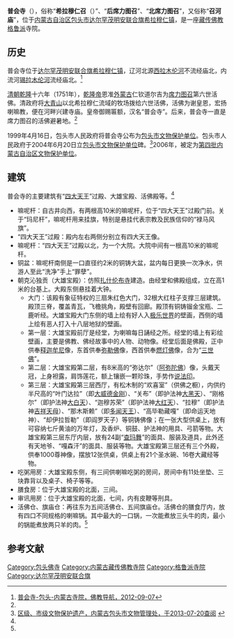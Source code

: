 {{About|[[塔布河|塔布河]]（希拉穆仁）上游[[达茂旗|达茂旗]]的希拉穆仁召|塔布河下游[[四子王旗|四子王旗]]的锡拉木伦庙或希拉木伦庙|锡拉木伦庙}}
{{Infobox Tibetan Buddhist monastery
|name =普会寺
|image = 
|image size = 250px
|alt = 
|caption = 
|t=
|w=
|to = 
|ipa={{IPA|}}
|z=
|thdl=
|e=
|tc=普會寺
|s=普会寺
|p=
|m=
|k=
|pushpin_map = 
|latd =  | latm =  | lats =  | latNS = 
|longd=  | longm= | longs =| longEW = 
|iso_region = 
|map_caption = 
|mapsize = 
|location_country = 中国
|location = {{CHN}}[[内蒙古自治区|内蒙古自治区]][[包头市|包头市]][[达尔罕茂明安联合旗|达尔罕茂明安联合旗]][[希拉穆仁镇|希拉穆仁镇]]
|coordinates_display =
|founded_by = 
|date_founded =
|date_renovated =
|sect = [[格鲁派|格鲁派]]
|mather =[[席力图召|席力图召]]
|children =
|dedicated_to = 
|tulku =
|head_lama = 
|head_mgh =
|no._of_monks = 
|architecture = 
|festivals =
|footnotes = 
}}
{{文物保护单位
| 级别 = 省级
| 省区市 = 内蒙古自治区
| 图片 = 
| 名称 = 普会寺
| 编号 = 4-150
| 分类 = 古建筑
| 时代 = 清
| 所在 = [[包头市|包头市]][[达尔罕茂明安联合旗|达尔罕茂明安联合旗]]
| 登录 = 2006年9月4日
}}

'''普会寺'''（{{mong|m=ᠬᠣᠲᠠᠯᠠ<br>ᠨᠡᠢᠯᠡᠭᠦᠯᠦᠭᠴᠢ<br>ᠰᠦᠮ᠎ᠡ}}），俗称“'''希拉穆仁召'''（{{mong|m=ᠰᠢᠷ᠎ᠠ<br>ᠮᠦᠷᠡᠨ<br>ᠵᠣᠣ}}）”、“'''后席力图召'''”、“'''北席力图召'''”，又俗称“'''召河庙'''”，位于[[内蒙古自治区|内蒙古自治区]][[包头市|包头市]][[达尔罕茂明安联合旗|达尔罕茂明安联合旗]][[希拉穆仁镇|希拉穆仁镇]]，是一座[[藏传佛教|藏传佛教]][[格鲁派|格鲁派]]寺院。

==历史==
普会寺位于[[达尔罕茂明安联合旗|达尔罕茂明安联合旗]][[希拉穆仁镇|希拉穆仁镇]]，辽河北源[[西拉木伦河|西拉木伦河]]不流经庙北，内流河[[锡拉木伦河|锡拉木伦河]]流经庙北。<ref name=fjdh>[http://www.fjdh.com/ffzt/fjhy/ahsy2012/09/192916185881.html 普会寺-包头-内蒙古寺院，佛教导航，2012-09-07]{{Dead link|date=2018年7月 |bot=InternetArchiveBot |fix-attempted=no }}</ref>

[[清朝|清朝]][[乾隆|乾隆]]十六年（1751年），[[乾隆帝|乾隆帝]]恩准[[外蒙古|外蒙古]]仁钦道尔吉为[[席力图召|席力图召]]第六世活佛。清政府将[[大青山|大青山]]以北希拉穆仁流域的牧场拨给六世活佛，活佛为谢皇恩，宏扬喇嘛教，便在河畔兴建寺庙。皇帝御赐匾额，汉名“普会寺”。后来，普会寺一直是席力图召的活佛避暑地。<ref name=btww/>

1999年4月16日，包头市人民政府将普会寺公布为[[包头市文物保护单位|包头市文物保护单位]]。包头市人民政府于2004年6月20日立[[包头市文物保护单位|包头市文物保护单位]]碑。<ref name=btww>[http://btww.cn/content.asp?classid=575&id=859 区级、市级文物保护遗产，内蒙古包头市文物管理处，于2013-07-20查阅] {{webarchive|url=https://web.archive.org/web/20130725051537/http://btww.cn/content.asp?classid=575&id=859 |date=2013-07-25 }}</ref>2006年，被定为[[第四批内蒙古自治区文物保护单位|第四批内蒙古自治区文物保护单位]]。

==建筑==
普会寺的主要建筑有“[[四大天王|四大天王]]”过殿、大雄宝殿、活佛殿等。<ref name=fjdh/>

*嘛呢杆：自古井向西，有两根高10米的嘛呢杆，位于“四大天王”过殿门前。关于“玛尼杆”，嘛呢杆用来挂旗，特别是悬挂代表宗教及民族信仰的“禄马风旗”。
*“四大天王”过殿：殿内左右两侧分别立有四大天王像。
*嘛呢杆：“四大天王”过殿以北，为一个大院。大院中间有一根高10米的嘛呢杆。
*铜盆：嘛呢杆南侧是一口直径约2米的铜铸大盆，盆内每日更换一次净水，供游人至此“洗净”手上“罪孽”。
*朝克沁独贡（大雄宝殿）：仿照[[扎什伦布寺|扎什伦布寺]]建造。由经堂和佛殿组成，立在高1米的台基上。大殿东侧悬挂着大钟。
**大门：该殿有象征特权的三扇朱红色大门，32根大红柱子支撑三层建筑。殿顶三脊，覆盖青瓦，飞檐挑角，殿壁有回廊。殿顶有铜铸镏金宝瓶、二鹿听经。大雄宝殿大门东侧的墙上绘有好人入[[极乐世界|极乐世界]]的壁画，西侧的墙上绘有恶人打入十八层地狱的壁画。
**第一层：大雄宝殿前厅是经堂，为喇嘛每日誦经之所。经堂的墙上有彩绘壁画，主要是佛教、佛经故事中的人物、动物像。经堂后面是佛殿，正中供奉[[释迦牟尼|释迦牟尼]]像，东首供奉[[弥勒佛|弥勒佛]]像，西首供奉[[燃灯佛|燃灯佛]]像，合为“[[三世佛|三世佛]]”。
**第二层：大雄宝殿第二层，有8米高的“弥达尔”（[[阿弥陀佛|阿弥陀佛]]）像，头戴天冠，上身袒露，肩饰莲花，额上镶嵌一颗珍珠，手势作[[说法印|说法印]]。
**第三层：大雄宝殿第三层西厅，有松木制的“欢喜室”（供佛之橱），内供约半尺高的“叶门达拉”（即[[大威德金刚|大威德金刚]]）、“关布”（即护法神[[大黑天|大黑天]]）、“刚格尔”（即护法神[[大白天|大白天]]）、“迦穆苏荣”（即护法神[[大红天|大红天]]）、“拉穆”（即护法神[[吉祥天母|吉祥天母]]）、“那木斯赖”（即[[多闻天王|多闻天王]]）、“高毕勒藏嘎”（即命运天地神）、“却伊拉哲勒”（即阎罗天子）等铜铸佛像；在一张大型供桌上，放有可容纳七斤黄油的万年灯，及香炉、铜鼓、护法神的用具、弓箭等物。大雄宝殿第三层东厅内层，放有24副“[[查玛舞|查玛舞]]”的面具、服装及道具，此外还有天地爷、“嘎森汗”的面具、服装等物。大雄宝殿第三层还有三个外殿，供奉1000尊神像，摆放12张供桌，供桌上有21个圣水碗、16卷大藏经等物。
*吃粥用房：大雄宝殿东侧，有三间供喇嘛吃粥的房间，房间中有11处坐垫、三块靠背以及桌子、椅子等等。
*膳食房：位于大雄宝殿的北面，三间。
*审讯用房：位于大雄宝殿的北面，七间，内有皮鞭等刑具。
*活佛仓、旗庙仓：再往东为五间活佛仓、五间旗庙仓。活佛仓的膳食厅内，放有四口不同规格的喇嘛锅。其中最大的一口锅，一次能煮放三头牛的肉，最小的锅能煮放两只羊的肉。<ref name=fjdh/>

==参考文献==
{{reflist}}

[[Category:包头佛寺|Category:包头佛寺]] 
[[Category:内蒙古藏传佛教寺院|Category:内蒙古藏传佛教寺院]]
[[Category:格鲁派寺院|Category:格鲁派寺院]]
[[Category:达尔罕茂明安联合旗|Category:达尔罕茂明安联合旗]]
